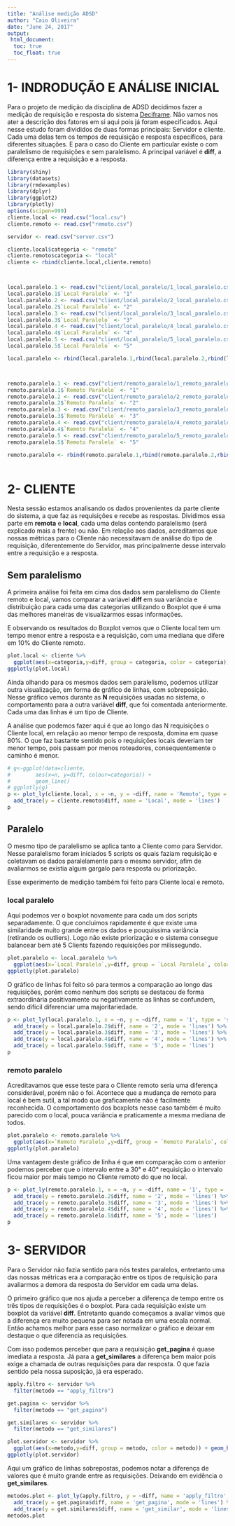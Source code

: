 ```yaml
---
title: "Análise medição ADSD"
author: "Caio Oliveira"
date: "June 24, 2017"
output: 
 html_document:
  toc: true
  toc_float: true
---
```

# 1- INDRODUÇÃO E ANÁLISE INICIAL

Para o projeto de medição da disciplina de ADSD decidimos fazer a medição de requisição e resposta do sistema [Deciframe](http://ciframe.herokuapp.com/). Não vamos nos ater a descrição dos fatores em si aqui pois já foram especificados. Aqui nesse estudo foram divididos de duas formas principais: Servidor e cliente. Cada uma delas tem os tempos de requisição e resposta específicos, para diferentes situações. E para o caso do Cliente em particular existe o com paralelismo de requisições e sem paralelismo. A principal variável é <b>diff</b>, a diferença entre a requisição e a resposta. 

```r
library(shiny)
library(datasets)
library(rmdexamples)
library(dplyr)
library(ggplot2)
library(plotly)
options(scipen=999)
cliente.local <- read.csv("local.csv")
cliente.remoto <- read.csv("remoto.csv")

servidor <- read.csv("server.csv")

cliente.local$categoria <- "remoto"
cliente.remoto$categoria <- "local"
cliente <- rbind(cliente.local,cliente.remoto)



local.paralelo.1 <- read.csv("client/local_paralelo/1_local_paralelo.csv")
local.paralelo.1$`Local Paralelo` <- "1"
local.paralelo.2 <- read.csv("client/local_paralelo/2_local_paralelo.csv")
local.paralelo.2$`Local Paralelo` <- "2"
local.paralelo.3 <- read.csv("client/local_paralelo/3_local_paralelo.csv")
local.paralelo.3$`Local Paralelo` <- "3"
local.paralelo.4 <- read.csv("client/local_paralelo/4_local_paralelo.csv")
local.paralelo.4$`Local Paralelo` <- "4"
local.paralelo.5 <- read.csv("client/local_paralelo/5_local_paralelo.csv")
local.paralelo.5$`Local Paralelo` <- "5"

local.paralelo <- rbind(local.paralelo.1,rbind(local.paralelo.2,rbind(local.paralelo.3,rbind(local.paralelo.4,local.paralelo.5))))



remoto.paralelo.1 <- read.csv("client/remoto_paralelo/1_remoto_paralelo.csv")
remoto.paralelo.1$`Remoto Paralelo` <- "1"
remoto.paralelo.2 <- read.csv("client/remoto_paralelo/2_remoto_paralelo.csv")
remoto.paralelo.2$`Remoto Paralelo` <- "2"
remoto.paralelo.3 <- read.csv("client/remoto_paralelo/3_remoto_paralelo.csv")
remoto.paralelo.3$`Remoto Paralelo` <- "3"
remoto.paralelo.4 <- read.csv("client/remoto_paralelo/4_remoto_paralelo.csv")
remoto.paralelo.4$`Remoto Paralelo` <- "4"
remoto.paralelo.5 <- read.csv("client/remoto_paralelo/5_remoto_paralelo.csv")
remoto.paralelo.5$`Remoto Paralelo` <- "5"

remoto.paralelo <- rbind(remoto.paralelo.1,rbind(remoto.paralelo.2,rbind(remoto.paralelo.3,rbind(remoto.paralelo.4,remoto.paralelo.5))))



```

# 2- CLIENTE

<p>Nesta sessão estamos analisando os dados provenientes da parte cliente do sistema, a que faz as requisições e recebe as respostas. Dividimos essa parte em <b>remota</b> e <b>local</b>, cada uma delas contendo paralelismo (será explicado mais a frente) ou não. Em relação aos dados, acreditamos que nossas métricas para o Cliente não necessitavam de análise do tipo de requisição, diferentemente do Servidor, mas principalmente desse intervalo entre a requisição e a resposta.</p>

## Sem paralelismo

<p>A primeira análise foi feita em cima dos dados sem paralelismo do Cliente remoto e local, vamos comparar a variável <b>diff</b> em sua variância e distribuição para cada uma das categorias utilizando o Boxplot que é uma das melhores maneiras de visualizarmos essas informações.</p> 
<p>E observando os resultados do Boxplot vemos que o Cliente local tem um tempo menor entre a resposta e a requisição, com uma mediana que difere em 10% do Cliente remoto.</p>

```r

plot.local <- cliente %>%
  ggplot(aes(x=categoria,y=diff, group = categoria, color = categoria)) + geom_boxplot()
ggplotly(plot.local)

```

<p>Ainda olhando para os mesmos dados sem paralelismo, podemos utilizar outra visualização, em forma de gráfico de linhas, com sobreposição. Nesse gráfico vemos durante as <b>N</b> requisições usadas no sistema, o comportamento para a outra variável <b>diff</b>, que foi comentada anteriormente. Cada uma das linhas é um tipo de Cliente.</p>
<p>A análise que podemos fazer aqui é que ao longo das N requisições o Cliente local, em relação ao menor tempo de resposta, domina em quase 80%. O que faz bastante sentido pois o requisições locais deveriam ter menor tempo, pois passam por menos roteadores, consequentemente o caminho é menor.</p>

```r
# g<-ggplot(data=cliente,
#        aes(x=n, y=diff, colour=categoria)) +
#        geom_line()
# ggplotly(g)
p <- plot_ly(cliente.local, x = ~n, y = ~diff, name = 'Remoto', type = 'scatter', mode = 'lines') %>%
  add_trace(y = cliente.remoto$diff, name = 'Local', mode = 'lines')
p
```


## Paralelo

<p>O mesmo tipo de paralelismo se aplica tanto a Cliente como para Servidor. Nesse paralelismo foram iniciados 5 scripts os quais faziam requisição e coletavam os dados paralelamente para o mesmo servidor, afim de avaliarmos se existia algum gargalo para resposta ou priorização.</p>
<p>Esse experimento de medição também foi feito para Cliente local e remoto.</p>

### local paralelo

<p>Aqui podemos ver o boxplot novamente para cada um dos scripts separadamente. O que concluimos rapidamente é que existe uma similaridade muito grande entre os dados e pouquissima variância (retirando os outliers). Logo não existe priorização e o sistema consegue balancear bem até 5 Clients fazendo requisições por milissegundo.</p>


```r
plot.paralelo <- local.paralelo %>%
  ggplot(aes(x=`Local Paralelo`,y=diff, group = `Local Paralelo`, color = `Local Paralelo`)) + geom_boxplot()
ggplotly(plot.paralelo)

```

<p>O gráfico de linhas foi feito só para termos a comparação ao longo das requisições, porém como nenhum dos scripts se destacou de forma extraordinária positivamente ou negativamente as linhas se confundem, sendo difícil diferenciar uma majoritariedade.<p>
```r
p <- plot_ly(local.paralelo.1, x = ~n, y = ~diff, name = '1', type = 'scatter', mode = 'lines') %>%
  add_trace(y = local.paralelo.2$diff, name = '2', mode = 'lines') %>%
  add_trace(y = local.paralelo.3$diff, name = '3', mode = 'lines') %>%
  add_trace(y = local.paralelo.4$diff, name = '4', mode = 'lines') %>%
  add_trace(y = local.paralelo.5$diff, name = '5', mode = 'lines') 
p
```


### remoto paralelo

<p>Acreditavamos que esse teste para o Cliente remoto seria uma diferença considerável, porém não o foi. Acontece que a mudança de remoto para local é bem sutil, a tal modo que graficamente não é facilmente reconhecida. O comportamento dos boxplots nesse caso também é muito parecido com o local, pouca variância e praticamente a mesma mediana de todos.</p>

```r
plot.paralelo <- remoto.paralelo %>%
  ggplot(aes(x=`Remoto Paralelo`,y=diff, group = `Remoto Paralelo`, color = `Remoto Paralelo`)) + geom_boxplot()
ggplotly(plot.paralelo)

```
<p>Uma vantagem deste gráfico de linha é que em comparação com o anterior podemos perceber que o intervalo entre a 30° e 40° requisição o intervalo ficou maior por mais tempo no Cliente remoto do que no local.</p> 

```r
p <- plot_ly(remoto.paralelo.1, x = ~n, y = ~diff, name = '1', type = 'scatter', mode = 'lines') %>%
  add_trace(y = remoto.paralelo.2$diff, name = '2', mode = 'lines') %>%
  add_trace(y = remoto.paralelo.3$diff, name = '3', mode = 'lines') %>%
  add_trace(y = remoto.paralelo.4$diff, name = '4', mode = 'lines') %>%
  add_trace(y = remoto.paralelo.5$diff, name = '5', mode = 'lines') 
p
```


# 3- SERVIDOR 

<p>Para o Servidor não fazia sentido para nós testes paralelos, entretanto uma das nossas métricas era a comparação entre os tipos de requisição para avaliarmos a demora da resposta do Servidor em cada uma delas.</p>
<p>O primeiro gráfico que nos ajuda a perceber a diferença de tempo entre os três tipos de requisições é o boxplot. Para cada requisição existe um boxplot da variável <b>diff</b>. Entretanto quando começamos a avaliar vimos que a diferença era muito pequena para ser notada em uma escala normal. Então achamos melhor para esse caso normalizar o gráfico e deixar em destaque o que diferencia as requisições.</p>
<p>Com isso podemos perceber que para a requisição <b>get_pagina</b> é quase imediata a resposta. Já para a <b>get_similares</b> a diferença bem maior pois exige a chamada de outras requisições para dar resposta. O que fazia sentido pela nossa suposição, já era esperado.</p>

```r

apply.filtro <- servidor %>%
  filter(metodo == "apply_filtro")

get.pagina <- servidor %>%
  filter(metodo == "get_pagina")

get.similares <- servidor %>%
  filter(metodo == "get_similares")

plot.servidor <- servidor %>%
  ggplot(aes(x=metodo,y=diff, group = metodo, color = metodo)) + geom_boxplot() + scale_y_log10()
ggplotly(plot.servidor)
```
<p>Aqui um gráfico de linhas sobrepostas, podemos notar a diferença de valores que é muito grande entre as requisições. Deixando em evidência o <b>get_similares</b>.</p>

```r
metodos.plot <- plot_ly(apply.filtro, y = ~diff, name = 'apply_filtro', type = 'scatter', mode = 'lines') %>%
  add_trace(y = get.pagina$diff, name = 'get_pagina', mode = 'lines') %>%
  add_trace(y = get.similares$diff, name = 'get_similar', mode = 'lines')
metodos.plot
```



